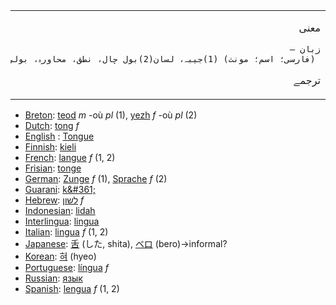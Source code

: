 <TABLE dir="RTL"><tr><td><font face="tahoma">
معنی
 زبان – (فارسی؛ اسم؛ مونث) (1)جيبہ، لسان(2)بول چال، نطق، محاورہ، بولی، بات، گفتگو (3)اقرار، قول، وعدہ (4)بيان۔

ترجمے
</font></td></tr></table>

*[[Breton]]: [[teod]] ''m'' -où ''pl'' (1), [[yezh]] ''f'' -où ''pl'' (2)
*[[Dutch]]: [[tong]] ''f''
*[[English]] : [[Tongue]]
*[[Finnish]]: [[kieli]]
*[[French]]: [[langue]] ''f'' (1, 2)
*[[Frisian]]: [[tonge]]
*[[German]]: [[Zunge]] ''f'' (1), [[Sprache]] ''f'' (2)
*[[Guarani]]: [[k&#361;]]
*[[Hebrew]]: [[לשון]] ''f''
*[[Indonesian]]: [[lidah]]
*[[Interlingua]]: [[lingua]]
*[[Italian]]: [[lingua]] ''f'' (1, 2)
*[[Japanese]]: [[舌]] (した, shita), [[ベロ]] (bero)&rarr;informal?
*[[Korean]]: [[혀]] (hyeo)
*[[Portuguese]]: [[língua]] ''f''
*[[Russian]]: [[язык]]
*[[Spanish]]: [[lengua]] ''f'' (1, 2)